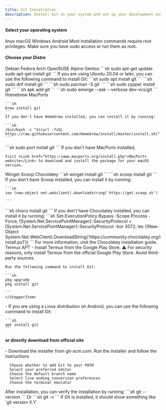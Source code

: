 ```yaml
---
title: Git Installation
description: Install Git on your system and set up your development environment.
---
```



#### Select your operating system


<Tabs defaultValue="linux">
<TabsList>
<TabsTrigger value="linux">linux</TabsTrigger>
<TabsTrigger value="macos">macOS</TabsTrigger>
<TabsTrigger value="windows">Windows</TabsTrigger>
<TabsTrigger value="android">Android</TabsTrigger>
</TabsList>

<TabsContent value="linux">
<Note title="Using Linux">
<Note type="note" title="Note">
  Most installation commands require root privileges. Make sure you have sudo access or run them as root.
</Note>

#### Choose your Distro

<Tabs defaultValue="debian">
<TabsList>
<TabsTrigger value="debian">Debian</TabsTrigger>
<TabsTrigger value="fedora">Fedora</TabsTrigger>
<TabsTrigger value="arch">Arch</TabsTrigger>
<TabsTrigger value="opensuse">OpenSUSE</TabsTrigger>
<TabsTrigger value="alpine">Alpine</TabsTrigger>
<TabsTrigger value="gentoo">Gentoo</TabsTrigger>
</TabsList>

<TabsContent value="debian">
<Note title="Debian/Ubuntu-based">
    ```sh
    sudo apt-get update
    sudo apt-get install git
    ```
    If you are using Ubuntu 20.04 or later, you can use the following command to install Git:
    ```sh
    sudo apt install git
    ```
</Note>
</TabsContent>

<TabsContent value="fedora">
<Note title="Fedora">
```sh
sudo dnf install git
```
</Note>
</TabsContent>

<TabsContent value="arch">
<Note title="Arch Linux">
```sh
sudo pacman -S git
```
</Note>
</TabsContent>

<TabsContent value="opensuse">
<Note title="OpenSUSE">
    ```sh
    sudo zypper install git
    ```
</Note>
</TabsContent>

<TabsContent value="alpine">
<Note title="Alpine">
    ```sh
    apk add git
    ```   
</Note>
</TabsContent>

<TabsContent value="gentoo">
<Note title="Gentoo">
    ```sh
    sudo emerge --ask --verbose dev-vcs/git
    ```
</Note>
</TabsContent>
</Tabs>

</Note>
</TabsContent>

<TabsContent value="macos">
<Note title="macOS">
<Tabs defaultValue="homebrew">
<TabsList>
<TabsTrigger value="homebrew">Homebrew</TabsTrigger>
<TabsTrigger value="macports">MacPorts</TabsTrigger>
</TabsList>

<TabsContent value="homebrew">
<Note title="Using Homebrew">


    ```sh
    brew install git
    ```
    If you don't have Homebrew installed, you can install it by running:

    ```sh
    /bin/bash -c "$(curl -fsSL https://raw.githubusercontent.com/Homebrew/install/master/install.sh)"
    ```
</Note>

</TabsContent>

<TabsContent value="macports">
<Note title="Using MacPorts">
    ```sh
    sudo port install git
    ```
    If you don't have MacPorts installed,

    Visit <Link href="https://www.macports.org/install.php">MacPorts website</Link> to download and install the package for your macOS version.
</Note>
</TabsContent>
</Tabs>
</Note>
</TabsContent>

<TabsContent value="windows">
<Note title="Windows">
<Tabs defaultValue="winget">
<TabsList>
<TabsTrigger value="winget">Winget</TabsTrigger>
<TabsTrigger value="scoop">Scoop</TabsTrigger>
<TabsTrigger value="chocolatey">Chocolatey</TabsTrigger>
</TabsList>

<TabsContent value="winget">
<Note title="Using Winget">
    ```sh
    winget install git
    ```
</Note>
</TabsContent>

<TabsContent value="scoop">
<Note title="Using Scoop">
    ```sh
    scoop install git
    ```
        If you don't have Scoop installed, you can install it by running:

    ```sh
    iex (new-object net.webclient).downloadstring('https://get.scoop.sh')

    ```
</Note>
</TabsContent>

<TabsContent value="chocolatey">
<Note title="Using Chocolatey">
    ```sh
    choco install git
    ```
    If you don't have Chocolatey installed, you can install it by running:
    ```sh
    Set-ExecutionPolicy Bypass -Scope Process -Force; [System.Net.ServicePointManager]::SecurityProtocol = [System.Net.ServicePointManager]::SecurityProtocol -bor 3072; iex ((New-Object System.Net.WebClient).DownloadString('https://community.chocolatey.org/install.ps1'))
    ```
    For more information, visit the <Link href="https://chocolatey.org/install">Chocolatey installation guide</Link>.
</Note>
</TabsContent>
</Tabs>
</Note>
</TabsContent>

<TabsContent value="android">
<Note title="Android">
<Tabs defaultValue="termux">
<TabsList>
<TabsTrigger value="termux">Termux</TabsTrigger>
<TabsTrigger value="apt">APT</TabsTrigger>
</TabsList>

<TabsContent value="termux">
<Note title="Using Termux">
 <Stepper>
 <StepperItem title="Step 1. Downlod Termux">
    - Install Termux from the <Link href="https://play.google.com/store/apps/details?id=com.termux">Google Play Store</Link>.
    <Note type="warning" title="Warning">
  ⚠️ For security reasons, only install Termux from the official Google Play Store. Avoid third-party sources.
</Note>
 </StepperItem>
 <StepperItem title="Step 2. Open Termux">

    Run the following command to install Git:

    ```sh
    pkg upgrade
    pkg install git
    
    ```
    </StepperItem>
</Stepper>

</Note>
</TabsContent>

<TabsContent value="apt">
<Note title="Using APT">
    - If you are using a Linux distribution on Android, you can use the following command to install Git:

    ```sh
    apt install git
    ```   
</Note>
</TabsContent>
</Tabs>

</Note>
</TabsContent>

</Tabs>


#### or directly download from official site 
<Note title="Recommended" type="success">

<Stepper>
<StepperItem title="Step 1: Download Git">
    - Download the installer from <Link href="https://git-scm.com/download/">git-scm.com</Link>.
</StepperItem>
<StepperItem title="Step 2: Run the Installer">
    Run the installer and follow the instructions

      Choose whether to add Git to your PATH
      Select your preferred editor
      Choose the default branch name
      Select line ending conversion preferences
      Choose the terminal emulator
</StepperItem>
<StepperItem title="Step 3: Verify the Installation">
    After installation, you can verify the installation by running:
    ```sh
    git --version
    ```
    Or
    ```sh
    git -v
    ```
    If Git is installed, it should show something like `git version X.Y`.
</StepperItem>
</Stepper>

</Note>